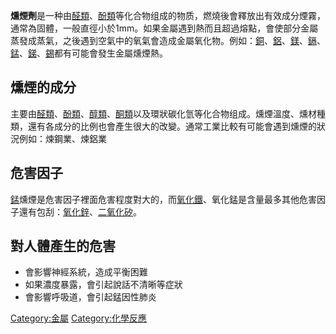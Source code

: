 {{Unreferenced|time=2021-12-25T16:07:34+00:00}}
'''燻煙劑'''是一种由[[醛類|醛類]]、[[酚類|酚類]]等化合物组成的物质，燃燒後會釋放出有效成分煙霧，通常為固體，一般直徑小於1mm。如果金屬遇到熱而且超過熔點，會使部分金屬蒸發成蒸氣，之後遇到空氣中的氧氣會造成金屬氧化物。例如：[[銅|銅]]、[[鋁|鋁]]、[[鎂|鎂]]、[[鎘|鎘]]、[[錳|錳]]、[[銻|銻]]、[[錫|錫]]都有可能會發生金屬燻煙熱。

==燻煙的成分==
主要由[[醛類|醛類]]、[[酚類|酚類]]、[[醇類|醇類]]、[[酮類|酮類]]以及環狀碳化氫等化合物组成。燻煙溫度、燻材種類，還有各成分的比例也會產生很大的改變。通常工業比較有可能會遇到燻煙的狀況例如：煉鋼業、煉鋁業

==危害因子==
[[錳|錳]]燻煙是危害因子裡面危害程度對大的，而[[氧化鐵|氧化鐵]]、氧化錳是含量最多其他危害因子還有包刮：[[氧化鋅|氧化鋅]]、[[二氧化矽|二氧化矽]]。

==對人體產生的危害==
*會影響神經系統，造成平衡困難
*如果濃度暴露，會引起說話不清晰等症狀
*會影響呼吸道，會引起錳因性肺炎


[[Category:金屬|Category:金屬]]
[[Category:化學反應|Category:化學反應]]